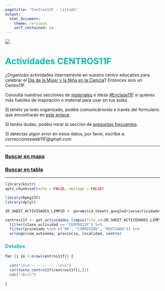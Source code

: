 ```yaml
---
pagetitle: "Centros11F - listado"
output: 
  html_document: 
    theme: cerulean
    self_contained: no
---
```



![](https://raw.githubusercontent.com/11defebrero/assets/main/images/banner11F.png)


<style type="text/css">

h1 {
  color: #00BCB4;
}
h2 {
  color: #00BCB4;
}
h3 {
  color: #00BCB4;
}
h4 {
  color: #00BCB4;
}
h5 {
  color: #00BCB4;
}
li {
  color: #00BCB4;
}
</style>



# Actividades CENTROS11F


¿Organizáis actividades internamente en vuestro centro educativo para celebrar el [Día de la Mujer y la Niña en la Ciencia](https://11defebrero.org/)? Entonces sois un Centro11F.

Consulta nuestras secciones de [materiales](https://11defebrero.org/materiales/) e ideas [#Enclase11F](https://11defebrero.org/centros-educativos/ideas-enclase11f/) si quieres más fuentes de inspiración o material para usar en tus aulas.

Si tenéis ya todo organizado, podéis comunicárnoslo a través del formulario que encontrarás en [este enlace](https://11defebrero.org/quieres-anunciar-una-charla-o-actividad/).

Si tenéis dudas, podéis mirar la sección de [preguntas frecuentes](https://11defebrero.org/preguntas-frecuentes/).

Si detectas algún error en estos datos, por favor, escribe a: correccionesweb11F@gmail.com



-------------

### [Buscar en mapa](centros11f_mapa_tabla.html#mapa-centros11F){target="_blank"}

### [Buscar en tabla](centros11f_mapa_tabla.html#tabla-centros11F){target="_blank"}


-------------



```r
library(knitr)
opts_chunk$set(echo = FALSE, message = FALSE)
```

```r
library(Rpkg11F)
library(dplyr)
```

```r

ID_SHEET_ACTIVIDADES_LIMPIO <- params$id_sheets_googledrive$actividades$limpio

centros11f <- get_actividades_limpio(file_id=ID_SHEET_ACTIVIDADES_LIMPIO) %>% 
  filter(clase_actividad == "CENTRO11F") %>% 
  filter(procesado %in% c("OK", "CORREGIDO", "REVISADO")) %>% 
  arrange(com_autonoma, provincia, localidad, centro)

```



### Detalles

```r

for (i in 1:nrow(centros11f)) {
  
  cat("\n\n-------------\n\n")
  cat(texto_centro11f(centros11f[i,]))
  cat("<br/>")
  
}


```


